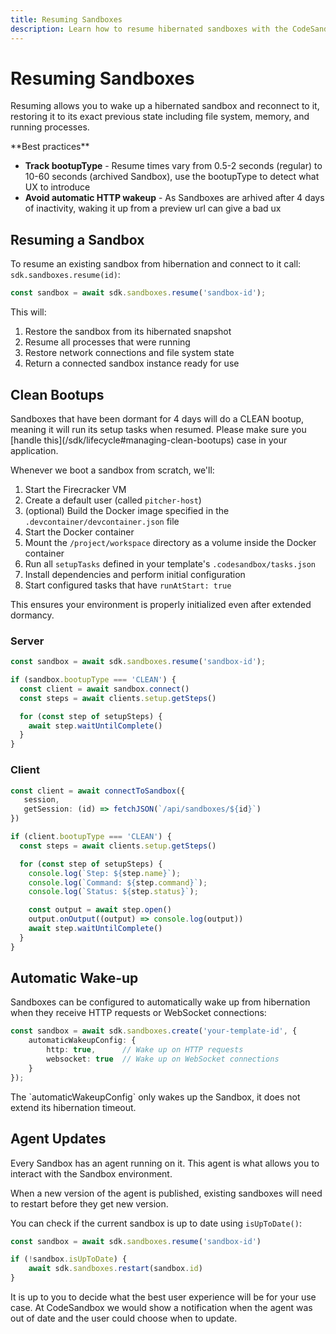 ```yaml
---
title: Resuming Sandboxes
description: Learn how to resume hibernated sandboxes with the CodeSandbox SDK.
---
```



# Resuming Sandboxes

Resuming allows you to wake up a hibernated sandbox and reconnect to it, restoring it to its exact previous state including file system, memory, and running processes.

<Callout type="warning" emoji="⚡">
**Best practices**

- **Track bootupType** - Resume times vary from 0.5-2 seconds (regular) to 10-60 seconds (archived Sandbox), use the bootupType to detect what UX to introduce
- **Avoid automatic HTTP wakeup** - As Sandboxes are arhived after 4 days of inactivity, waking it up from a preview url can give a bad ux

</Callout>

## Resuming a Sandbox

To resume an existing sandbox from hibernation and connect to it call: `sdk.sandboxes.resume(id)`:

```ts
const sandbox = await sdk.sandboxes.resume('sandbox-id');
```

This will:

1. Restore the sandbox from its hibernated snapshot
2. Resume all processes that were running
3. Restore network connections and file system state
4. Return a connected sandbox instance ready for use

## Clean Bootups

<Callout>
Sandboxes that have been dormant for 4 days will do a CLEAN bootup, meaning it will run its setup tasks when resumed. Please make sure you [handle this](/sdk/lifecycle#managing-clean-bootups) case in your application.
</Callout>

Whenever we boot a sandbox from scratch, we'll:

1. Start the Firecracker VM
2. Create a default user (called `pitcher-host`)
3. (optional) Build the Docker image specified in the `.devcontainer/devcontainer.json` file
4. Start the Docker container
5. Mount the `/project/workspace` directory as a volume inside the Docker container
6. Run all `setupTasks` defined in your template's `.codesandbox/tasks.json`
7. Install dependencies and perform initial configuration
8. Start configured tasks that have `runAtStart: true`

This ensures your environment is properly initialized even after extended dormancy.

### Server

```ts
const sandbox = await sdk.sandboxes.resume('sandbox-id');

if (sandbox.bootupType === 'CLEAN') {
  const client = await sandbox.connect()
  const steps = await clients.setup.getSteps()

  for (const step of setupSteps) {
    await step.waitUntilComplete()
  }
}
```

### Client

```ts
const client = await connectToSandbox({
   session,
   getSession: (id) => fetchJSON(`/api/sandboxes/${id}`)
})

if (client.bootupType === 'CLEAN') {
  const steps = await clients.setup.getSteps()

  for (const step of setupSteps) {
    console.log(`Step: ${step.name}`);
    console.log(`Command: ${step.command}`);
    console.log(`Status: ${step.status}`);

    const output = await step.open()
    output.onOutput((output) => console.log(output))
    await step.waitUntilComplete()
  }
}
```

## Automatic Wake-up

Sandboxes can be configured to automatically wake up from hibernation when they receive HTTP requests or WebSocket connections:

```ts
const sandbox = await sdk.sandboxes.create('your-template-id', {
    automaticWakeupConfig: {
        http: true,      // Wake up on HTTP requests
        websocket: true  // Wake up on WebSocket connections
    }
});
```

<Callout type="warning">
The `automaticWakeupConfig` only wakes up the Sandbox, it does not extend its hibernation timeout.
</Callout>

## Agent Updates

Every Sandbox has an agent running on it. This agent is what allows you to interact with the Sandbox environment.

When a new version of the agent is published, existing sandboxes will need to restart before they get new version.

You can check if the current sandbox is up to date using `isUpToDate()`:

```ts
const sandbox = await sdk.sandboxes.resume('sandbox-id')

if (!sandbox.isUpToDate) {
    await sdk.sandboxes.restart(sandbox.id)
}
```

It is up to you to decide what the best user experience will be for your use case. At CodeSandbox we would show a notification when the agent was out of date and the user could choose when to update.
